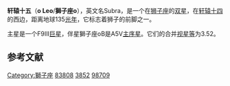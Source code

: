 {{Starbox begin
| name = 轩辕十五
}}
{{Starbox image
| image=[[Image:Leo_constellation_map.png|250px]]
| caption=轩辕十五在这张图中的右下角
}}
{{Starbox observe
| epoch = [[J2000.0|J2000.0]]
| constell = [[獅子座|獅子座]]<ref name=SIMBAD>{{cite web
 | url=http://simbad.u-strasbg.fr/simbad/sim-id?Ident=HR+3852
 | title=Pulsating variable Star
 | publisher=Centre de Données astronomiques de Strasbourg
 | work=SIMBAD
 | accessdate=2012-07-13
 | archive-date=2016-03-18
 | archive-url=https://web.archive.org/web/20160318233644/http://simbad.u-strasbg.fr/simbad/sim-id?Ident=HR+3852
 | dead-url=no
 }}</ref><ref name=DATA>{{cite web
 | url=http://vizier.u-strasbg.fr/viz-bin/VizieR-5?-out.add=.&-source=5050&-corr=PK=HR&-out.max=9999&HR=3852
 | title=VizieR Detailed Page
 | accessdate=2012-07-13
 | archive-date=2016-03-04
 | archive-url=https://web.archive.org/web/20160304202708/http://vizier.u-strasbg.fr/viz-bin/VizieR-5?-out.add=.&-source=5050&-corr=PK=HR&-out.max=9999&HR=3852
 | dead-url=no
 }}</ref>
| 星官 = 
| ra = {{RA|9|41|9}}<ref name=SIMBAD /><ref name=DATA />
| dec = {{DEC|+9|53|32}}<ref name=SIMBAD /><ref name=DATA />
| appmag_v = 3.52<ref name=SIMBAD /><ref name=DATA />
}}
{{Starbox character
| class = F9III+A5V<ref name=SIMBAD /><ref name=DATA />
| b-v = 0.49<ref name=SIMBAD /><ref name=DATA />
| u-b = 0.21<ref name=SIMBAD /><ref name=DATA />
| r-i = 0.23<ref name=SIMBAD /><ref name=DATA />
| variable = 
}}
{{Starbox astrometry
| prop_mo_ra=-143.20
| prop_mo_dec=-37.20
| parallax=25.03
| p_error=0.22
| dist_ly=135
| dist_pc=41.4±0.1
}}
{{Starbox orbit
| reference=
| period_unitless=14.498064 ± 0.000009 days
| axis_unitless=4.46 ± 0.01 mas
| inclination=57.6 ± 0.1
| node=191.4 ± 0.1
| periastron=TJD 10629.831 ± 0.003
| eccentricity=0
}}
{{Starbox detail
| mass=2.15/1.85
| radius=6/2
| luminosity=42/14
| temperature=6,000/8,000
| age = 8 × 10<sup>8</sup>(估计)
}}
{{Starbox catalog
| names =BD+10 2044，[[SAO星表|SAO]] 98709，[[HD星表|HD]] 83808，[[HR星表|HR]] 3852}}
{{Starbox reference |Simbad=HR+3852}}
{{Starbox end}}

'''轩辕十五'''（'''ο Leo'''/'''獅子座ο'''），英文名Subra，是一个在[[狮子座|狮子座]]的[[双星|双星]]，在[[轩辕十四|轩辕十四]]的西边，距离地球135[[光年|光年]]，它标志着狮子的前脚之一。

主星是一个F9III[[巨星|巨星]]，伴星獅子座οB是A5V[[主序星|主序星]]。它们的合并[[视星等|视星等]]为3.52。

== 参考文献 ==
{{reflist}}

{{star-stub}}

{{獅子座恒星}}
[[Category:獅子座|Category:獅子座]]
[[Category:HD和HDE天體|83808]]
[[Category:HR天體|3852]]
[[Category:SAO天體|98709]]